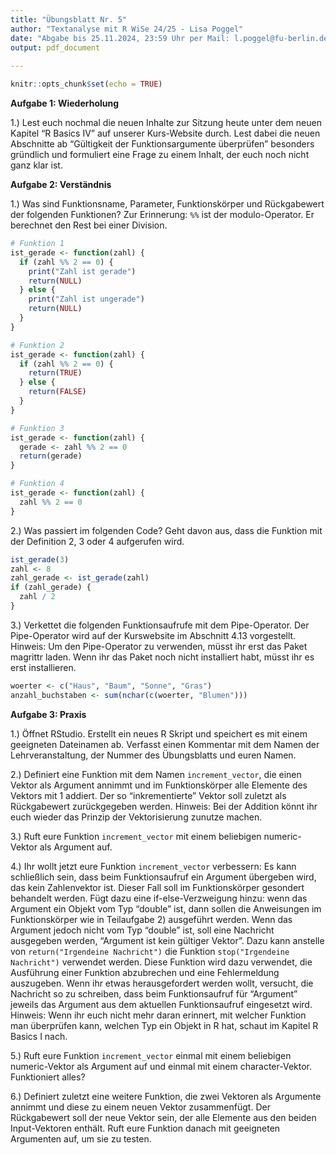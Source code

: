 ```yaml
---
title: "Übungsblatt Nr. 5"
author: "Textanalyse mit R WiSe 24/25 - Lisa Poggel"
date: "Abgabe bis 25.11.2024, 23:59 Uhr per Mail: l.poggel@fu-berlin.de"
output: pdf_document
    
---
```


```r
knitr::opts_chunk$set(echo = TRUE)
```


**Aufgabe 1: Wiederholung**

1.) Lest euch nochmal die neuen Inhalte zur Sitzung heute unter dem neuen Kapitel “R Basics IV” auf unserer Kurs-Website durch. Lest dabei die neuen Abschnitte ab "Gültigkeit der Funktionsargumente überprüfen" besonders gründlich und formuliert eine Frage zu einem Inhalt, der euch noch nicht ganz klar ist. 


\vspace{4mm}

**Aufgabe 2: Verständnis**

1.) Was sind Funktionsname, Parameter, Funktionskörper und Rückgabewert der folgenden Funktionen? Zur Erinnerung: `%%` ist der modulo-Operator. Er berechnet den Rest bei einer Division. 

\vspace{4mm}

```r
# Funktion 1
ist_gerade <- function(zahl) {
  if (zahl %% 2 == 0) {
    print("Zahl ist gerade")
    return(NULL)
  } else {
    print("Zahl ist ungerade")
    return(NULL)
  }
}

```

```r
# Funktion 2
ist_gerade <- function(zahl) {
  if (zahl %% 2 == 0) {
    return(TRUE)
  } else {
    return(FALSE)
  }
}

```

```r
# Funktion 3
ist_gerade <- function(zahl) {
  gerade <- zahl %% 2 == 0
  return(gerade)
}

```

```r
# Funktion 4
ist_gerade <- function(zahl) {
  zahl %% 2 == 0
}

```


\vspace{20mm}

2.) Was passiert im folgenden Code? Geht davon aus, dass die Funktion mit der Definition 2, 3 oder 4 aufgerufen wird. 

```r
ist_gerade(3)
zahl <- 8
zahl_gerade <- ist_gerade(zahl)
if (zahl_gerade) {
  zahl / 2
}
```


3.) Verkettet die folgenden Funktionsaufrufe mit dem Pipe-Operator. Der Pipe-Operator wird auf der Kurswebsite im Abschnitt 4.13 vorgestellt. Hinweis: Um den Pipe-Operator zu verwenden, müsst ihr erst das Paket magrittr laden. Wenn ihr das Paket noch nicht installiert habt, müsst ihr es erst installieren. 

```r
woerter <- c("Haus", "Baum", "Sonne", "Gras") 
anzahl_buchstaben <- sum(nchar(c(woerter, "Blumen")))
```

**Aufgabe 3: Praxis** 

1.) Öffnet RStudio. Erstellt ein neues R Skript und speichert es mit einem geeigneten Dateinamen ab. Verfasst einen Kommentar mit dem Namen der Lehrveranstaltung, der Nummer des Übungsblatts und euren Namen.  

2.) Definiert eine Funktion mit dem Namen `increment_vector`, die einen Vektor als Argument annimmt und im Funktionskörper alle Elemente des Vektors mit 1 addiert. Der so "inkrementierte" Vektor soll zuletzt als Rückgabewert zurückgegeben werden. Hinweis: Bei der Addition könnt ihr euch wieder das Prinzip der Vektorisierung zunutze machen. 

3.) Ruft eure Funktion `increment_vector` mit einem beliebigen numeric-Vektor als Argument auf. 

4.) Ihr wollt jetzt eure Funktion `increment_vector` verbessern: Es kann schließlich sein, dass beim Funktionsaufruf ein Argument übergeben wird, das kein Zahlenvektor ist. Dieser Fall soll im Funktionskörper gesondert behandelt werden. Fügt dazu eine if-else-Verzweigung hinzu: wenn das Argument ein Objekt vom Typ "double" ist, dann sollen die Anweisungen im Funktionskörper wie in Teilaufgabe 2) ausgeführt werden. Wenn das Argument jedoch nicht vom Typ "double" ist, soll eine Nachricht ausgegeben werden, "Argument ist kein gültiger Vektor". Dazu kann anstelle von `return("Irgendeine Nachricht")` die Funktion `stop("Irgendeine Nachricht")` verwendet werden. Diese Funktion wird dazu verwendet, die Ausführung einer Funktion abzubrechen und eine Fehlermeldung auszugeben. Wenn ihr etwas herausgefordert werden wollt, versucht, die Nachricht so zu schreiben, dass beim Funktionsaufruf für "Argument" jeweils das Argument aus dem aktuellen Funktionsaufruf eingesetzt wird. Hinweis: Wenn ihr euch nicht mehr daran erinnert, mit welcher Funktion man überprüfen kann, welchen Typ ein Objekt in R hat, schaut im Kapitel R Basics I nach. 

5.) Ruft eure Funktion `increment_vector` einmal mit einem beliebigen numeric-Vektor als Argument auf und einmal mit einem character-Vektor. Funktioniert alles?

6.) Definiert zuletzt eine weitere Funktion, die zwei Vektoren als Argumente annimmt und diese zu einem neuen Vektor zusammenfügt. Der Rückgabewert soll der neue Vektor sein, der alle Elemente aus den beiden Input-Vektoren enthält. Ruft eure Funktion danach mit geeigneten Argumenten auf, um sie zu testen. 



